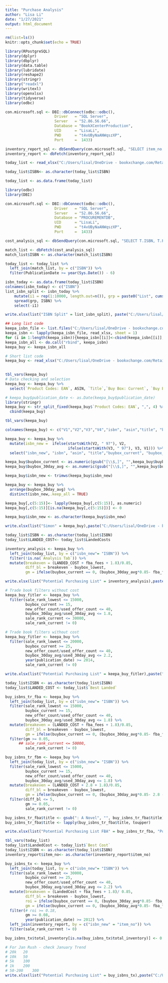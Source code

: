 ---
title: "Purchase Analysis"
author: "Lisa Li"
date: "1/27/2021"
output: html_document
---

```{r setup, include=FALSE}
rm(list=ls())
knitr::opts_chunk$set(echo = TRUE)
```

```{r library all the files}
library(RPostgreSQL)
library(dplyr)
library(dbplyr)
library(data.table)
library(lubridate)
library(reshape2)
library(stringr)
library("readxl")
library(writexl)
library(openxlsx)
library(tidyverse)
library(odbc)
```

```{r current inventory report reading}
con.microsoft.sql <- DBI::dbConnect(odbc::odbc(),
                      Driver   = "SQL Server",
                      Server   = "52.86.56.66",
                      Database = "BookXCenterProduction",
                      UID      = "LisaLi",
                      PWD      = "t4vUByNaANWqszXP",
                      Port     =  1433)

inventory_report_sql <- dbSendQuery(con.microsoft.sql, "SELECT item_no, SUM(instock_inventory) AS total_inventory FROM PROCUREMENTDB.Retail.InventoryReportView GROUP BY item_no")
inventory_report <- dbFetch(inventory_report_sql)
```

```{r keepa list generator}
today_list <- read_xlsx("C:/Users/lisal/OneDrive - bookxchange.com/Retail Reporting/Purchase Analysis/Offer Files/2021-05-19.xlsx", sheet = 1)

today_list$ISBN<- as.character(today_list$ISBN)

today_list <- as.data.frame(today_list)
```

```{r get publication date or publisher}
library(odbc)
library(DBI)

con.microsoft.sql <- DBI::dbConnect(odbc::odbc(),
                      Driver   = "SQL Server",
                      Server   = "52.86.56.66",
                      Database = "PROCUREMENTDB",
                      UID      = "LisaLi",
                      PWD      = "t4vUByNaANWqszXP",
                      Port     =  1433)

cost_analysis_sql <- dbSendQuery(con.microsoft.sql, "SELECT T.ISBN, T.PublicationDate, T.BookType FROM PROCUREMENTDB.dbo.GoldenList T GROUP BY T.ISBN, T.PublicationDate, T.BookType")

match_list <- dbFetch(cost_analysis_sql)
match_list$ISBN <- as.character(match_list$ISBN)

today_list <- today_list %>% 
  left_join(match_list, by = c("ISBN")) %>%
  filter(PublicationDate >= year(Sys.Date()) - 6)
```

```{r create list}
isbn_today <- as.data.frame(today_list$ISBN)
colnames(isbn_today) <- c("ISBN")
list_isbn_split <- isbn_today %>% 
    mutate(i1 = rep(1:10000, length.out=n()), grp = paste0("List", cumsum(i1==1))) %>%
    spread(grp, ISBN) %>%
    select(-i1)

write.xlsx(list("ISBN Split" = list_isbn_split), paste("C:/Users/lisal/OneDrive - bookxchange.com/Retail Reporting/Purchase Analysis/Listing Files/list_isbn_split_us_", sep = "", today(), ".xlsx"))
```

```{r keepa data reading - Long files}
## Long list code
keepa_isbn_file <- list.files("C:/Users/lisal/OneDrive - bookxchange.com/Retail Reporting/Purchase Analysis/Keepa Files/Long Research Files/2021-06-03", pattern="*.xlsx", full.names=TRUE)
keepa_isbn <- lapply(keepa_isbn_file, read_xlsx, sheet = 1)
for (i in 1:length(keepa_isbn)){keepa_isbn[[i]]<-cbind(keepa_isbn[[i]],keepa_isbn_file[i])}
keepa_isbn_all <- do.call("rbind", keepa_isbn) 
keepa_buy <- keepa_isbn_all
```

```{r keepa data reading - Short files}
# Short list code 
keepa_buy <- read_xlsx("C:/Users/lisal/OneDrive - bookxchange.com/Retail Reporting/Purchase Analysis/Keepa Files/Short Research Files/Keepa_ASIN_Export.2021_04_20.616_products.xlsx")
  
```

```{r keepa data cleaning}
tbl_vars(keepa_buy)
# Data checking and selection
keepa_buy <- keepa_buy %>% 
  select(`Product Codes: EAN`, ASIN, `Title`,`Buy Box: Current`, `Buy Box: 30 days avg.`,`Buy Box: Lowest`,`Used: 30 days avg.`,`Sales Rank: Current`,`Sales Rank: 30 days avg.`,`Sales Rank: 90 days avg.`,`Sales Rank: 180 days avg.`,`Sales Rank: Lowest`,`New Offer Count: Current`, `Used Offer Count: Current`, `Publication Date`,`Buy Box Seller`, `FBA Fees:`, `Sales Rank: Drops last 90 days`, `Buy Box: Is FBA`)

# keepa_buy$publication_date <- as.Date(keepa_buy$publication_date)
library(stringr)
keepa_buy <- str_split_fixed(keepa_buy$`Product Codes: EAN`, ",", 4) %>% 
  cbind(keepa_buy)

tbl_vars(keepa_buy)

colnames(keepa_buy) <- c("V1","V2","V3","V4","isbn", "asin","title", "buybox_current", "buybox_30day_avg", "buybox_lowest","used_30day_avg","sale_rank_current","sale_rank_30","sale_rank_90","sale_rank_180", "sale_rank_lowest", "new_offer_count","used_offer_count","publication_date", "buybox_seller", "fba_fees", "sale_rank_drop_90days", "buybox_isfba")

keepa_buy <- keepa_buy %>% 
  mutate(isbn_new =  ifelse(startsWith(V2, " 97"), V2, 
                            ifelse(startsWith(V3, " 97"), V3, V1))) %>% 
  select("isbn_new", "isbn", "asin", "title","buybox_current", "buybox_30day_avg", "buybox_lowest","used_30day_avg","sale_rank_current","sale_rank_30","sale_rank_90","sale_rank_180", "sale_rank_lowest","new_offer_count","used_offer_count","publication_date", "buybox_seller", "fba_fees", "sale_rank_drop_90days", "buybox_isfba") 

keepa_buy$buybox_current <- as.numeric(gsub("[\\$,]", "",keepa_buy$buybox_current))
keepa_buy$buybox_30day_avg <- as.numeric(gsub("[\\$,]", "",keepa_buy$buybox_30day_avg))

keepa_buy$isbn_new <- trimws(keepa_buy$isbn_new)

keepa_buy <- keepa_buy %>% 
  arrange(buybox_30day_avg) %>% 
  distinct(isbn_new,.keep_all = TRUE)

keepa_buy[,c(5:15)]<- lapply(keepa_buy[,c(5:15)], as.numeric)
keepa_buy[,c(5:15)][is.na(keepa_buy[,c(5:15)])] <- 0

keepa_buy$isbn_new <- as.character(keepa_buy$isbn_new)

write.xlsx(list("Simon" = keepa_buy),paste("C:/Users/lisal/OneDrive - bookxchange.com/Retail Reporting/Purchase Analysis/Decision Files/Simon_", sep = "", today(), ".xlsx"))
```

```{r calculating the GM and sellable analysis}
today_list$ISBN <- as.character(today_list$ISBN)
today_list$LANDED_COST<- today_list$LandedCosts

inventory_analysis <- keepa_buy %>% 
  left_join(today_list, by = c("isbn_new"= "ISBN")) %>% 
  filter(!is.na(`Analysis Tab`)) %>% 
  mutate(breakeven = (LANDED_COST + fba_fees + 1.8)/0.85,
         diff_bl = breakeven - buybox_lowest, 
         gm = ifelse(buybox_current == 0, (buybox_30day_avg*0.85- fba_fees - LANDED_COST)/buybox_30day_avg, (buybox_current*0.85 - fba_fees- LANDED_COST)/buybox_current)) 

write.xlsx(list("Potential Purchasing List" = inventory_analysis),paste("C:/Users/lisal/OneDrive - bookxchange.com/Retail Reporting/Purchase Analysis/Decision Files/Purchase_List_TX_", sep = "", today(), ".xlsx"))
```

```{r apply filters for purchasing analysis - trade books - without Cost}
# Trade book filters without cost
keepa_buy_fitler <- keepa_buy %>% 
  filter(sale_rank_lowest <= 15000,
         buybox_current >= 15,
         new_offer_count/used_offer_count <= 40,
         buybox_30day_avg/used_30day_avg <= 1.8,
         sale_rank_current <= 30000,
         sale_rank_current != 0)
```

```{r apply filters for purchasing analysis - textbooks - without Cost}
# Trade book filters without cost
keepa_buy_fitler <- keepa_buy %>% 
  filter(sale_rank_lowest <= 20000,
         buybox_current >= 25,
         new_offer_count/used_offer_count <= 40,
         buybox_30day_avg/used_30day_avg <= 2.2,
         year(publication_date) >= 2014,
         sale_rank_current != 0)

write.xlsx(list("Potential Purchasing List" = keepa_buy_fitler),paste("C:/Users/lisal/OneDrive - bookxchange.com/Retail Reporting/Purchase Analysis/Decision Files/Simon_TX_", sep = "", today(), ".xlsx"))
```

```{r apply filters for purchasing analysis - trade books - with Cost}
today_list$ISBN <- as.character(today_list$ISBN)
today_list$LANDED_COST <- today_list$`Best Landed`

buy_isbns_tr_fba <- keepa_buy %>% 
  left_join(today_list, by = c("isbn_new"= "ISBN")) %>% 
  filter(sale_rank_lowest <= 15000,
         buybox_current >= 15,
         new_offer_count/used_offer_count <= 40,
         buybox_30day_avg/used_30day_avg <= 1.8) %>%
  mutate(breakeven = (LANDED_COST + fba_fees + 1.8)/0.85,
         diff_bl = breakeven - buybox_lowest, 
         gm = ifelse(buybox_current == 0, (buybox_30day_avg*0.85- fba_fees - LANDED_COST - 1.8)/buybox_30day_avg, (buybox_current*0.85 - fba_fees- LANDED_COST - 1.8)/buybox_current)) %>%
  filter(gm >= 0.05,
      ## sale_rank_current <= 50000,
         sale_rank_current != 0)

buy_isbns_tr_fbm <- keepa_buy %>% 
  left_join(today_list, by = c("isbn_new"= "ISBN")) %>% 
  filter(sale_rank_lowest <= 15000,
         buybox_current >= 15,
         new_offer_count/used_offer_count <= 40,
         buybox_30day_avg/used_30day_avg <= 1.8) %>%
  mutate(breakeven = (LANDED_COST + 2.8 + 1.8)/0.85,
         diff_bl = breakeven - buybox_lowest, 
         gm = ifelse(buybox_current == 0, (buybox_30day_avg*0.85- 2.8 - LANDED_COST - 1.8)/buybox_30day_avg, (buybox_current*0.85 - 2.8 - LANDED_COST - 1.8)/buybox_current)) %>% 
  filter(diff_bl <= 5,
         gm >= 0.05,
         sale_rank_current != 0)

buy_isbns_tr_fba$title <- gsub(": A Novel", "", buy_isbns_tr_fba$title)
buy_isbns_tr_fba$title <- lapply(buy_isbns_tr_fba$title, toupper)

write.xlsx(list("Potential Purchasing List FBA" = buy_isbns_tr_fba, "Potential Purchasing List FBM" = buy_isbns_tr_fbm),paste("C:/Users/lisal/OneDrive - bookxchange.com/Retail Reporting/Purchase Analysis/Decision Files/Purchase_List_TR_", sep = "", today(), ".xlsx"))
```

```{r apply filters for purchasing analysis - textbooks}
tbl_vars(today_list)
today_list$LandedCost <- today_list$`Best Cost`
today_list$ISBN <- as.character(today_list$ISBN)
inventory_report$item_no<- as.character(inventory_report$item_no)

buy_isbns_tx <- keepa_buy %>% 
  left_join(today_list, by = c("isbn_new"= "ISBN")) %>% 
  filter(sale_rank_lowest <= 30000,
         buybox_current >= 25,
         new_offer_count/used_offer_count <= 40,
         buybox_30day_avg/used_30day_avg <= 2.2) %>% 
  mutate(breakeven = (LandedCost + fba_fees + 1.8)/ 0.85,
         diff_bl = breakeven - buybox_lowest, 
         roi = ifelse(buybox_current == 0, (buybox_30day_avg*0.85- fba_fees - LandedCost - 1.8)/LandedCost, (buybox_current*0.85- fba_fees -LandedCost - 1.8)/LandedCost),
         gm = ifelse(buybox_current == 0, (buybox_30day_avg*0.85- fba_fees - LandedCost - 1.8)/buybox_30day_avg, (buybox_current*0.85 - fba_fees- LandedCost - 1.8)/buybox_current)) %>% 
  filter(# roi >= 0.18,
         gm >= 0.08,
         year(publication_date) >= 2012) %>% 
  left_join(inventory_report, by = c("isbn_new" = "item_no")) %>% 
  filter(sale_rank_current != 0) 

buy_isbns_tx$total_inventory[is.na(buy_isbns_tx$total_inventory)] <- 0

# For Jan Rush - check January Trend
# 20k	20
# 10k	50
# 5k	100
# 1k	200
# 50-200	300
write.xlsx(list("Potential Purchasing List" = buy_isbns_tx),paste("C:/Users/lisal/OneDrive - bookxchange.com/Retail Reporting/Purchase Analysis/Decision Files/Purchase_List_TX_", sep = "", today(), ".xlsx"))
```
